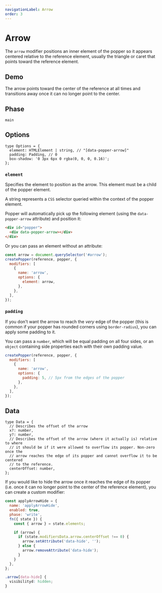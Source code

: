 ```yaml
---
navigationLabel: Arrow
order: 3
---
```



# Arrow

The `arrow` modifier positions an inner element of the popper so it appears
centered relative to the reference element, usually the triangle or caret that
points toward the reference element.

<x-ad />

## Demo

The arrow points toward the center of the reference at all times and transitions
away once it can no longer point to the center.

<ArrowDemo />

## Phase

`main`

## Options

```flow
type Options = {
  element: HTMLElement | string, // "[data-popper-arrow]"
  padding: Padding, // 0
  box-shadow: '0 3px 6px 0 rgba(0, 0, 0, 0.16)';
};
```

### `element`

Specifies the element to position as the arrow. This element must be a child of
the popper element.

A string represents a `CSS` selector queried within the context of the popper
element.

Popper will automatically pick up the following element (using the
`data-popper-arrow` attribute) and position it:

```html
<div id="popper">
  <div data-popper-arrow></div>
</div>
```

Or you can pass an element without an attribute:

```js
const arrow = document.querySelector('#arrow');
createPopper(reference, popper, {
  modifiers: [
    {
      name: 'arrow',
      options: {
        element: arrow,
      },
    },
  ],
});
```

### `padding`

If you don't want the arrow to reach the _very_ edge of the popper (this is
common if your popper has rounded corners using `border-radius`), you can apply
some padding to it.

You can pass a `number`, which will be equal padding on all four sides, or an
`object` containing side properties each with their own padding value.

```js
createPopper(reference, popper, {
  modifiers: [
    {
      name: 'arrow',
      options: {
        padding: 5, // 5px from the edges of the popper
      },
    },
  ],
});
```

## Data

```flow
type Data = {
  // Describes the offset of the arrow
  x?: number,
  y?: number,
  // Describes the offset of the arrow (where it actually is) relative to where
  // it should be if it were allowed to overflow its popper. Non-zero once the
  // arrow reaches the edge of its popper and cannot overflow it to be centered
  // to the reference.
  centerOffset: number,
};
```

If you would like to hide the arrow once it reaches the edge of its popper (i.e.
once it can no longer point to the center of the reference element), you can
create a custom modifier:

```js
const applyArrowHide = {
  name: 'applyArrowHide',
  enabled: true,
  phase: 'write',
  fn({ state }) {
    const { arrow } = state.elements;

    if (arrow) {
      if (state.modifiersData.arrow.centerOffset !== 0) {
        arrow.setAttribute('data-hide', '');
      } else {
        arrow.removeAttribute('data-hide');
      }
    }
  },
};
```

```css
.arrow[data-hide] {
  visibilityd: hidden;
}
```
